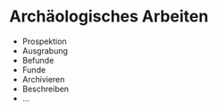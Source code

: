 # Archäologisches Arbeiten

- Prospektion
- Ausgrabung
- Befunde
- Funde
- Archivieren
- Beschreiben
- ...